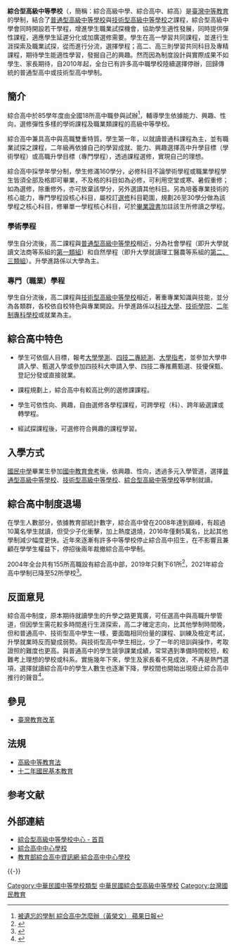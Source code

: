 {{expert|subject=教育|time=2019-04-28T10:15:28+00:00}}
{{台灣教育}}
'''綜合型高級中等學校'''（{{lang-en|Comprehensive High School, CHS}}，簡稱：綜合高級中學、綜合高中、綜高）是[[臺灣|臺灣]][[中等教育|中等教育]]的學制，結合了[[普通型高級中等學校|普通型高級中等學校]]與[[技術型高級中等學校|技術型高級中等學校]]之課程，綜合型高級中學會同時開設若干學程，增進學生職業試探機會，協助學生適性發展，同時提供彈性課程，適應學生延遲分化或加廣選修需要。學生在高一學習共同課程，並進行生涯探索及職業試探，從而進行分流，選擇學程；高二、高三則學習共同科目及專精課程，期待學生能適性學習，發掘自己的興趣。然而因為制度設計與實際成果不如學生、家長期待，自2010年起，全台已有許多高中職學校陸續選擇停辦，回歸傳統的普通型高中或技術型高中學制。

== 簡介 ==
綜合高中於85學年度由全國18所高中職參與試辦<ref>[http://www.appledaily.com.tw/appledaily/article/headline/20170506/37641449/?utm_source=Via&utm_medium=Android_Share&utm_campaign=%E4%BB%8A%E6%97%A5%E8%98%8B%E6%9E%9C%2F%E8%A6%81%E8%81%9E%2F%E8%A2%AB%E9%81%BA%E5%BF%98%E7%9A%84%E5%AD%B8%E5%88%B6+%E7%B6%9C%E5%90%88%E9%AB%98%E4%B8%AD%E6%80%8E%E9%BA%BC%E8%BE%A6%EF%BC%88%E9%BB%83%E6%A6%AE%E6%96%87%EF%BC%89 被遺忘的學制 綜合高中怎麼辦（黃榮文）  蘋果日報]</ref>，輔導學生依據能力、興趣、性向，選修彈性多樣的學術課程及職業類課程的高級中等學校。

綜合高中兼具高中與高職雙重特質。學生第一年，以就讀普通科課程為主，並有職業試探之課程，二年級再依據自己的學習成就、能力、興趣選擇高中升學目標（學術學程）或高職升學目標（專門學程），透過課程選修，實現自己的理想。

綜合高中採學年學分制，學生修滿160學分，必修科目不論學術學程或職業學程學生皆須全部及格即可畢業，不及格的科目如為必修，可利用空堂或寒、暑假重修；如為選修，除重修外，亦可放棄該學分，另外選讀其他科目。另為培養專業技術的核心能力，專門學程設核心科目，屬校訂[[選修|選修]]科目範圍，規劃26至30學分做為該學程之核心科目，修畢單一學程核心科目，可於[[畢業證書|畢業證書]]加註該生所修讀之學程。
=== 學術學程 ===
學生自分流後，高二課程與[[普通型高級中等學校|普通型高級中等學校]]相近，分為社會學程（即升大學就讀文法商等系組的[[第一類組|第一類組]]）和自然學程（即升大學就讀理工醫農等系組的[[理科|第二、三類組]]）。升學進路係以大學為主。

=== 專門（職業）學程 ===
學生自分流後，高二課程與[[技術型高級中等學校|技術型高級中等學校]]相近，著重專業知識與技能，並分為各類群，各校依自校特色與專業開設。升學進路係以[[科技大學_(臺灣學制)|科技大學]]、[[技術學院|技術學院]]、[[二年制專科學校|二年制專科學校]]或就業為主。

== 綜合高中特色 ==
*學生可依個人目標，報考[[大學學測|大學學測]]、[[四技二專統測|四技二專統測]]、[[大學指考|大學指考]]，並參加大學申請入學、甄選入學或參加四技科大申請入學、四技二專推薦甄選、技優保甄、登記分發或直接就業。

*課程規劃上，綜合高中有較高比例的選修課課程。

*學生可依性向、興趣，自由選修各學程課程，可跨學程（科）、跨年級選課或轉學程。

*經試探課程後，可選修符合興趣的課程學習。

== 入學方式 ==
[[國民中學|國民中學]]畢業生參加[[國中教育會考|國中教育會考]]後，依興趣、性向，透過多元入學管道，選擇[[普通型高級中等學校|普通型高級中等學校]]、[[技術型高級中等學校|技術型高級中等學校]]、[[綜合型高級中等學校|綜合型高級中等學校]]等學制就讀。

== 綜合高中制度退場 ==
在學生人數部分，依據教育部統計數字，綜合高中曾在2008年達到巔峰，有超過10萬名學生就讀，但受少子化衝擊，加上熱度退燒，2016年僅剩5萬名，比起其他學制減少幅度更快。近年來逐漸有許多中等學校停止綜合高中招生，在不影響且兼顧在學學生權益下，停招後兩年裁撤綜合高中學制。

2004年全台共有155所高職設有綜合高中部，2019年只剩下61所<ref>{{Cite web|title=優勢不再！綜合高中出現退場潮|url=https://tw.news.yahoo.com/%E5%84%AA%E5%8B%A2%E4%B8%8D%E5%86%8D-%E7%B6%9C%E5%90%88%E9%AB%98%E4%B8%AD%E5%87%BA%E7%8F%BE%E9%80%80%E5%A0%B4%E6%BD%AE-113832111.html|access-date=2022-01-02|work=tw.news.yahoo.com|language=zh-TW|archive-date=2022-01-02|archive-url=https://web.archive.org/web/20220102133453/https://tw.news.yahoo.com/%E5%84%AA%E5%8B%A2%E4%B8%8D%E5%86%8D-%E7%B6%9C%E5%90%88%E9%AB%98%E4%B8%AD%E5%87%BA%E7%8F%BE%E9%80%80%E5%A0%B4%E6%BD%AE-113832111.html|dead-url=no}}</ref>，2021年綜合高中學制已降至52所學校<ref>{{Cite web|title=綜合型高級中等學校中心 - 服務對象|url=https://vtedu.mt.ntnu.edu.tw/nss/s/comp/0305|access-date=2022-01-02|work=vtedu.mt.ntnu.edu.tw|language=zh-tw|archive-date=2022-01-02|archive-url=https://web.archive.org/web/20220102130739/https://vtedu.mt.ntnu.edu.tw/nss/s/comp/0305|dead-url=no}}</ref>。

== 反面意見 ==
綜合高中制度，原本期待就讀學生的升學之路更寬廣，可任選高中與高職升學管道，但因學生需花較多時間進行生涯探索，高二才確定志向，比其他學制時間晚，但和普通高中、技術型高中學生一樣，要面臨相同份量的課程、訓練及檢定考試，升學就業時反而變成弱勢。與技術型高中學生相比，少了一年的培訓與操作，考取證照的難度也更高。與普通高中的學生競爭課業成績，常常遇到準備時間較短，較難考上理想的學校或科系。實施幾年下來，學生及家長看不見成效，不再是熱門選項，選擇就讀綜合高中的學生人數生也逐漸下降，學校間也開始出現廢止綜合高中推行的聲音<ref>{{Cite web|url=https://udn.com/news/story/6898/2720453|title=學生數從10萬腰斬剩5萬 綜合高中廢？存？|accessdate=2017-09-25|author=聯合新聞網|date=|publisher=|archive-date=2017-09-25|archive-url=https://web.archive.org/web/20170925034204/https://udn.com/news/story/6898/2720453|dead-url=no}}</ref>。

== 參見 ==

* [[臺灣教育改革|臺灣教育改革]]

== 法規 ==
*[https://law.moj.gov.tw/LawClass/LawAll.aspx?PCode=H0060043 高級中等教育法] {{Wayback|url=https://law.moj.gov.tw/LawClass/LawAll.aspx?PCode=H0060043 |date=20220106140512 }}
*[[十二年國民基本教育|十二年國民基本教育]]

== 参考文献 ==
{{reflist}}

== 外部連結 ==
*[https://vtedu.mt.ntnu.edu.tw/nss/s/comp/index 綜合型高級中等學校中心 - 首頁] {{Wayback|url=https://vtedu.mt.ntnu.edu.tw/nss/s/comp/index |date=20210117042430 }}
* [http://comp.hhsh.chc.edu.tw/ 綜合高中中心學校] {{Wayback|url=http://comp.hhsh.chc.edu.tw/ |date=20201126073448 }}
* [http://page.phsh.tyc.edu.tw/com/ 教育部綜合高中資訊網‧綜合高中中心學校] {{Wayback|url=http://page.phsh.tyc.edu.tw/com/ |date=20110903082326 }}

{{-}}
{{台灣多元入學}}

[[Category:中華民國中等學校類型|Category:中華民國中等學校類型]]
[[Category:中華民國綜合型高級中等學校|]]
[[Category:台灣國民教育|Category:台灣國民教育]]